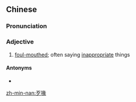 ==Chinese==
{{zh-forms}}

===Pronunciation===
{{zh-pron
|mn=pháiⁿ-chhùi
|cat=a
}}

===Adjective===
{{zh-adj}}

# {{lb|zh|Min Nan}} [[foul-mouthed]]; often saying [[inappropriate]] things

====Antonyms====
* {{zh-l|好喙}}

[[zh-min-nan:歹喙]]